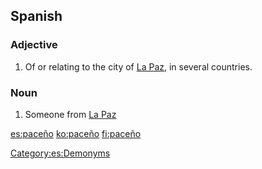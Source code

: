 ==Spanish==

===Adjective===
{{es-adj|f=paceña}}

# Of or relating to the city of [[La Paz]], in several countries.

===Noun===
{{es-noun|f=paceña}}

# Someone from [[La Paz]]

[[Category:es:Demonyms]]

[[es:paceño]]
[[ko:paceño]]
[[fi:paceño]]